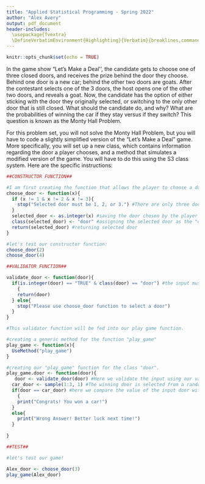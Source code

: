 ```yaml
---
title: "Applied Statistical Programming - Spring 2022"
author: "Alex Avery"
output: pdf_document
header-includes:
  \usepackage{fvextra}
  \DefineVerbatimEnvironment{Highlighting}{Verbatim}{breaklines,commandchars=\\\{\}}
---
```


```r
knitr::opts_chunk$set(echo = TRUE)
```

\begin{center}
{\Large{\textbf{Problem Set 3}}} \\
\vspace{4 bp}
Due Wednesday, March 2, 10:00 AM (Before Class) \\
\end{center}

\section*{Instructions}
\begin{enumerate}
  \item The following questions should each be answered within an R script. Be sure to provide many comments in the script to facilitate grading. Undocumented code will not be graded.
  \item Work on git. Fork the repository found at \url{https://github.com/johnsontr/AppliedStatisticalProgramming2022} and add your code for Problem Set 3, committing and pushing frequently. Use meaningful commit messages because these will affect your grade.
  \item You may work in teams, but each student should develop their own Rmarkdown file. To be clear, there should be no copy and paste. Each keystroke in the assignment should be your own.
  \item For students new to programming, this may take a while. Get started.
\end{enumerate}

\section*{Let's Make a Deal\footnote{\url{https://en.wikipedia.org/wiki/Let's_Make_a_Deal}}}
In the game show "Let's Make a Deal'', the candidate gets to choose one of three closed doors, and receives the prize behind the door they choose. Behind one door is a new car; behind the other two doors are goats. After the contestant selects one of the 3 doors, the host opens one of the other two doors, and reveals a goat. Now, the candidate has the option of either sticking with the door they originally selected, or switching to the only other door that is still closed. What should the candidate do, and why? What are the probabilities of winning the car if they stay versus if they switch? This question is known as the Monty Hall Problem.


\subsection*{Your tasks}
For this problem set, you will not solve the Monty Hall Problem, but you will have to code a slightly simplified version of the "Let's Make a Deal" game. More specifically, you will set up a new class, which contains information regarding the door a player chooses, and a method that simulates a modified version of the game. You will have to do this using the S3 class system. Here are the specific instructions:

\begin{enumerate}
  \item Define a new class: \texttt{door}. Objects of this class simply take on one numeric value: 1, 2, or 3 -- indicating which door a candidate chooses.
  \item Create a method for \texttt{door} objects that is called \texttt{PlayGame}. This method is supposed to do the following:
\begin{itemize}
  \item take the numeric value that is stored in the \texttt{door} object,
  \item draw a random number between 1 and 3 that presents the door behind which the car is hidden,
  \item compare the two numbers, and print a message congratulating a winning candidate that chose the correct door, or expressing sympathies for a losing candidate that chose the wrong door.
\end{itemize}
  \item Write: 
  \begin{itemize}
    \item a construction function that allows the user to create a \texttt{door} object,
    \item and a validation function that checks whether the value stored in \texttt{door} is actually an integer
  \end{itemize}
\end{enumerate}

```r
##CONSTRUCTOR FUNCTION##

#I am first creating the function that allows the player to choose a door. 
choose_door <- function(x){
  if (x != 1 & x != 2 & x != 3){
    stop("Selected door must be 1, 2, or 3.") #There are only three doors, so the if statement stops the function if the player chooses a door outside of 1 through 3. 
  }
  selected_door <- as.integer(x) #saving the door chosen by the player into "selected_door" as an integer
  class(selected_door) <- "door" #assigning the selected door as the "door" class
  return(selected_door) #returning selected door 
}

#let's test our constructor function:
choose_door(2) 
choose_door(4)

```
```r
##VALIDATOR FUNCTION##

validate_door <- function(door){
  if(is.integer(door) == "TRUE" & class(door) == "door") #the input must be a integer and also of the class "door"
    {
    return(door)
  } else{
    stop("Please use choose_door function to select a door")
  }
}

#This validator function will be fed into our play game function. 
```


```r
#creating a generic method for the function "play_game" 
play_game <- function(x){
  UseMethod("play_game")
}

#creating our "play_game" function for the class "door". 
play_game.door <- function(door){
   door <- validate_door(door) #Here we validate the input using our validator function we created earlier
  car_door <- sample(1:3, 1) #The winning door is selected from a random sample of doors 1 through 3. 
  if(door == car_door) #here we compare the value of the input door with the car door sample. 
    {
    print("Congrats! You won a car!")
  }
  else{
    print("Wrong Answer! Better luck next time!")
  }
  
}

```

```r
##TEST##

#let's test our game!

Alex_door <- choose_door(3)
play_game(Alex_door)
```

